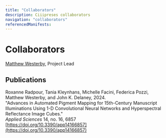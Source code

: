```yaml
---
title: "Collaborators"
description: Ciiipreses collaborators
navigation: "collaborators"
referencedManifests:
---
```


# Collaborators

[Matthew Westerby](https://mjwesterby.com/), Project Lead

## Publications

Roxanne Radpour, Tania Kleynhans, Michelle Facini, Federica Pozzi, Matthew Westerby, and John K. Delaney, 2024.<br>
"Advances in Automated Pigment Mapping for 15th-Century Manuscript Illuminations Using 1-D Convolutional Neural Networks and Hyperspectral Reflectance Image Cubes."<br>
<em>Applied Sciences</em> 14, no. 16, 6857<br>
[https://doi.org/10.3390/app14166857](https://doi.org/10.3390/app14166857)
